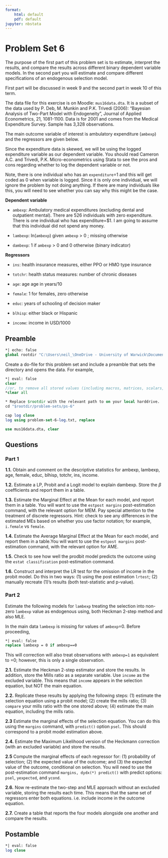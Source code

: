 ```yaml
---
format:
    html: default
    pdf: default
jupyter: nbstata  
---
```


# Problem Set 6

The purpose of the first part of this problem set is to estimate, interpret the results, and compare the results across different binary dependent variable models. In the second part you will estimate and compare different specifications of an endogenous selection model.

First part will be discussed in week 9 and the second part in week 10 of this term.

The data file for this exercise is on Moodle: `mus16data.dta`. It is a subset of the data used by P. Deb, M. Munkin and P.K. Trivedi (2006): "Bayesian Analysis of Two-Part Model with Endogeneity", Journal of Applied Econometrics, 21, 1081-1100. Data is for 2001 and comes from the Medical Expenditure Survey. Sample has 3,328 observations.

The main outcome variable of interest is ambulatory expenditure (`ambexp`) and the regressors are given below.

Since the expenditure data is skewed, we will be using the logged expenditure variable as our dependent variable. You should read Cameron A.C. and Trivedi, P.K. Micro-econometrics using Stata to see the pros and cons regarding whether to log the dependent variable or not.

Note, there is one individual who has an `expenditure`=1 and this will get coded as 0 when variable is logged. Since it is only one individual, we will ignore the problem by not doing anything. If there are many individuals like this, you will need to see whether you can say why this might be the case.

**Dependent variable**

-   `ambexp`: Ambulatory medical expenditures (excluding dental and outpatient mental). There are 526 individuals with zero expenditure. There is one individual who has expenditure=$1. I am going to assume that this individual did not spend any money.

-   `lambexp`: ln(`ambexp`) given `ambexp` > 0 ; missing otherwise

-   `dambexp`: 1 if `ambexp` > 0 and 0 otherwise (binary indicator)

**Regressors**

-   `ins`: health insurance measures, either PPO or HMO type insurance

-   `totchr`: health status measures: number of chronic diseases

-   `age`: age age in years/10

-   `female`: 1 for females, zero otherwise

-   `educ`: years of schooling of decision maker

-   `blhisp`: either black or Hispanic

-   `income`: income in USD/1000

## Preamble

```stata
*| echo: false
global rootdir "C:\Users\neil_\OneDrive - University of Warwick\Documents\EC910\website\warwick-ec910"
```

Create a do-file for this problem set and include a preamble that sets the directory and opens the data. For example, 
```stata
*| eval: false
clear 
//or, to remove all stored values (including macros, matrices, scalars, etc.) 
*clear all

* Replace $rootdir with the relevant path to on your local harddrive.
cd "$rootdir/problem-sets/ps-6"

cap log close
log using problem-set-6-log.txt, replace

use mus16data.dta, clear
```

## Questions
### Part 1

**1.1.** Obtain and comment on the descriptive statistics for ambexp, lambexp, age, female, educ, blhisp, totchr, ins, income.

**1.2.** Estimate a LP, Probit and a Logit model to explain dambexp. Store the $\beta$ coefficients and report them in a table. 

**1.3.** Estimate the Marginal Effect at the Mean for each model, and report them in a table. You will want to use the `estpost margins` post-estimation command, with the relevant option for MEM. Pay special attention to the treatment of discrete regressors. Hint: check to see any differences in the estimated MEs based on whether you use factor notation; for example, `i.female` vs `female`. 

**1.4.** Estimate the Average Marginal Effect at the Mean for each model, and report them in a table.You will want to use the `estpost margins` post-estimation command, with the relevant option for AME.  

**1.5.** Check to see how well the prodbit model predicts the outcome using the `estat classification` post-estimation command.

**1.6.** Construct and interpret the LR test for the omission of income in the probit model. Do this in two ways: (1) using the post estimation `lrtest`; (2) manually recreate (1)'s results (both test-statistic and p-value).


### Part 2

Estimate the following models for `lambexp` treating the selection into non-zero `lambexp` value as endogenous using, both Heckman 2-step method and also MLE. 

In the main data `lambexp` is missing for values of `ambexp`=0. Before proceeding, 

```stata
*| eval: false
replace lambexp = 0 if ambexp==0
```
This will correction will also treat observations with `ambexp=1` as equivalent to =0; however, this is only a single observation. 

**2.1.** Estimate the Heckman 2-step estimator and store the results. In addition, store the Mills ratio as a separate variable. Use `income` as the excluded variable. This means that `income` appears in the selection equation, but NOT the main equation. 

**2.2.** Replicate these results by applying the following steps: (1) estimate the selection equation using a probit model; (2) create the mills ratio; (3) `compare` your mills ratio with the one stored above; (4) estimate the main equation, including the mills ratio.

**2.3** Estimate the marginal effects of the selection equation. You can do this using the `margins` command, with `predict()` option `psel`. This should correspond to a probit model estimation above. 

**2.4.** Estimate the Maximum Likelihood version of the Heckmann correction (with an excluded variable) and store the results. 

**2.5** Compute the marginal effects of each regressor for: (1) probability of selection; (2) the expected value of the outcome; and (3) the expected value of the outcome, conditional on selection. You will need to use the post-estimation command `margins, dydx(*) predict()` with predict options: `psel`, `yexpected`, and `ycond`. 

**2.6.** Now re-estimate the two-step and MLE approach without an excluded variable, storing the results each time. This means that the same set of regressors enter both equations. i.e. include income in the outcome equation.  

**2.7.** Create a table that reports the four models alongside one another and compare the results. 


## Postamble

```stata
*| eval: false
log close
```